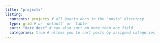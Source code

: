 ```yaml
---
title: "projects"
listing: 
  contents: projects # all Quarto docs in the "posts" directory 
  type: grid # or `default` or `table`
  sort: "date desc" # can also sort on more than one field
  categories: true # allows you to sort posts by assigned categories 
---
```

